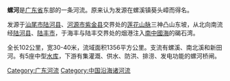 {{unreferenced|time=2009-4-5}}

'''螺河'''是[[广东省|广东省]]东部的一条河流。原来认为发源在螺溪镇葵头嶂而得名。

发源于[[汕尾市|汕尾市]][[陆河县|陆河县]]、[[河源市|河源市]][[紫金县|紫金县]]交界处的[[莲花山脉|莲花山脉]]三神凸山东坡，从北向南流经[[陆河县|陆河县]]、[[陆丰市|陆丰市]]，于海丰与陆丰交界处的烟港注入[[南中國海|南中國海]]的碣石湾。

全长102公里，宽30-40米，流域面积1356平方公里。支流有螺溪、南北溪和新田河。有5座中型[[水库|水库]]，下游有集灌溉、供水、防洪、排涝、发电功能的螺河桥闸。
{{东南沿海诸河}}
[[Category:广东河流|Category:广东河流]]
[[Category:中国沿海诸河流|Category:中国沿海诸河流]]